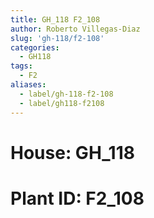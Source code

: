 ```yaml
---
title: GH_118 F2_108
author: Roberto Villegas-Diaz
slug: 'gh-118/f2-108'
categories:
  - GH118
tags:
  - F2
aliases:
  - label/gh-118-f2-108
  - label/gh118-f2108
---
```


# **House**: GH_118
# **Plant ID**: F2_108
